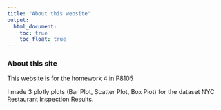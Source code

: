 ```yaml
---
title: "About this website"
output: 
  html_document:
    toc: true
    toc_float: true
---
```


### About this site

This website is for the homework 4 in P8105

I made 3 plotly plots (Bar Plot, Scatter Plot, Box Plot) for the dataset NYC Restaurant Inspection Results.